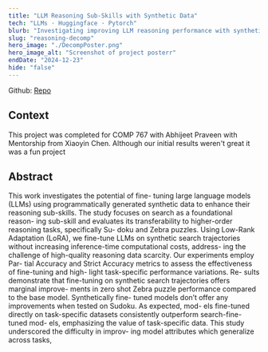 ```yaml
---
title: "LLM Reasoning Sub-Skills with Synthetic Data"
tech: "LLMs · Huggingface · Pytorch"
blurb: "Investigating improving LLM reasoning performance with synthetic data."
slug: "reasoning-decomp"
hero_image: "./DecompPoster.png"
hero_image_alt: "Screenshot of project posterr"
endDate: "2024-12-23"
hide: "false"
---
```


Github: [Repo](https://github.com/Cormac-C/llm-reasoning-decomp)

## Context

This project was completed for COMP 767 with Abhijeet Praveen with Mentorship from Xiaoyin Chen. Although our initial results weren't great it was a fun project

## Abstract

This work investigates the potential of fine-
tuning large language models (LLMs) using
programmatically generated synthetic data to
enhance their reasoning sub-skills. The study
focuses on search as a foundational reason-
ing sub-skill and evaluates its transferability
to higher-order reasoning tasks, specifically Su-
doku and Zebra puzzles. Using Low-Rank
Adaptation (LoRA), we fine-tune LLMs on
synthetic search trajectories without increasing
inference-time computational costs, address-
ing the challenge of high-quality reasoning
data scarcity. Our experiments employ Par-
tial Accuracy and Strict Accuracy metrics to
assess the effectiveness of fine-tuning and high-
light task-specific performance variations. Re-
sults demonstrate that fine-tuning on synthetic
search trajectories offers marginal improve-
ments in zero shot Zebra puzzle performance
compared to the base model. Synthetically fine-
tuned models don’t offer any improvements
when tested on Sudoku. As expected, mod-
els fine-tuned directly on task-specific datasets
consistently outperform search-fine-tuned mod-
els, emphasizing the value of task-specific data.
This study underscored the difficulty in improv-
ing model attributes which generalize across
tasks,
